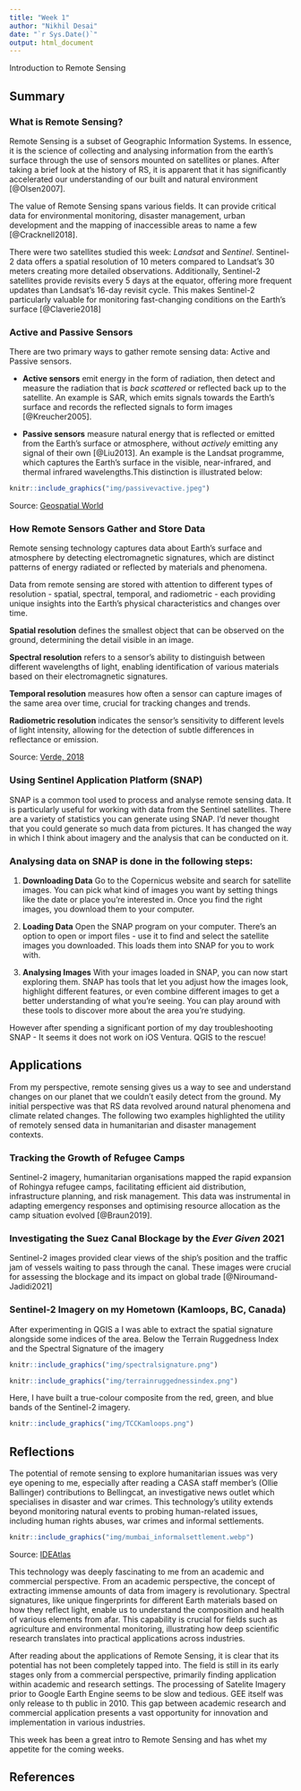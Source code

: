 ```yaml
---
title: "Week 1"
author: "Nikhil Desai"
date: "`r Sys.Date()`"
output: html_document
---
```


Introduction to Remote Sensing

## Summary

### What is Remote Sensing?

Remote Sensing is a subset of Geographic Information Systems. In essence, it is the science of collecting and analysing information from the earth's surface through the use of sensors mounted on satellites or planes. After taking a brief look at the history of RS, it is apparent that it has significantly accelerated our understanding of our built and natural environment [@Olsen2007].

The value of Remote Sensing spans various fields. It can provide critical data for environmental monitoring, disaster management, urban development and the mapping of inaccessible areas to name a few [@Cracknell2018].

There were two satellites studied this week: *Landsat* and *Sentinel*. Sentinel-2 data offers a spatial resolution of 10 meters compared to Landsat's 30 meters creating more detailed observations. Additionally, Sentinel-2 satellites provide revisits every 5 days at the equator, offering more frequent updates than Landsat's 16-day revisit cycle. This makes Sentinel-2 particularly valuable for monitoring fast-changing conditions on the Earth’s surface [@Claverie2018]

### Active and Passive Sensors

There are two primary ways to gather remote sensing data: Active and Passive sensors.

-   **Active sensors** emit energy in the form of radiation, then detect and measure the radiation that is *back scattered* or reflected back up to the satellite. An example is SAR, which emits signals towards the Earth's surface and records the reflected signals to form images [@Kreucher2005].

-   **Passive sensors** measure natural energy that is reflected or emitted from the Earth's surface or atmosphere, without *actively* emitting any signal of their own [@Liu2013]. An example is the Landsat programme, which captures the Earth's surface in the visible, near-infrared, and thermal infrared wavelengths.This distinction is illustrated below:

```r
knitr::include_graphics("img/passivevactive.jpeg")
```

Source: [Geospatial World](https://www.geospatialworld.net/blogs/observing-the-earth-fueling-global-development-solutions/)

### How Remote Sensors Gather and Store Data

Remote sensing technology captures data about Earth's surface and atmosphere by detecting electromagnetic signatures, which are distinct patterns of energy radiated or reflected by materials and phenomena.

Data from remote sensing are stored with attention to different types of resolution - spatial, spectral, temporal, and radiometric - each providing unique insights into the Earth's physical characteristics and changes over time.

**Spatial resolution** defines the smallest object that can be observed on the ground, determining the detail visible in an image.

**Spectral resolution** refers to a sensor's ability to distinguish between different wavelengths of light, enabling identification of various materials based on their electromagnetic signatures.

**Temporal resolution** measures how often a sensor can capture images of the same area over time, crucial for tracking changes and trends.

**Radiometric resolution** indicates the sensor's sensitivity to different levels of light intensity, allowing for the detection of subtle differences in reflectance or emission.

Source: [Verde, 2018](https://www.mdpi.com/2072-4292/10/8/1267)

### Using Sentinel Application Platform (SNAP)

SNAP is a common tool used to process and analyse remote sensing data. It is particularly useful for working with data from the Sentinel satellites. There are a variety of statistics you can generate using SNAP. I'd never thought that you could generate so much data from pictures. It has changed the way in which I think about imagery and the analysis that can be conducted on it.

### Analysing data on SNAP is done in the following steps:

1.  **Downloading Data** Go to the Copernicus website and search for satellite images. You can pick what kind of images you want by setting things like the date or place you're interested in. Once you find the right images, you download them to your computer.

2.  **Loading Data** Open the SNAP program on your computer. There’s an option to open or import files - use it to find and select the satellite images you downloaded. This loads them into SNAP for you to work with.

3.  **Analysing Images** With your images loaded in SNAP, you can now start exploring them. SNAP has tools that let you adjust how the images look, highlight different features, or even combine different images to get a better understanding of what you’re seeing. You can play around with these tools to discover more about the area you’re studying.

However after spending a significant portion of my day troubleshooting SNAP - It seems it does not work on iOS Ventura. QGIS to the rescue!

## Applications

From my perspective, remote sensing gives us a way to see and understand changes on our planet that we couldn't easily detect from the ground. My initial perspective was that RS data revolved around natural phenomena and climate related changes. The following two examples highlighted the utility of remotely sensed data in humanitarian and disaster management contexts.

### Tracking the Growth of Refugee Camps

Sentinel-2 imagery, humanitarian organisations mapped the rapid expansion of Rohingya refugee camps, facilitating efficient aid distribution, infrastructure planning, and risk management. This data was instrumental in adapting emergency responses and optimising resource allocation as the camp situation evolved [@Braun2019].

### Investigating the Suez Canal Blockage by the *Ever Given* 2021

Sentinel-2 images provided clear views of the ship's position and the traffic jam of vessels waiting to pass through the canal. These images were crucial for assessing the blockage and its impact on global trade [@Niroumand-Jadidi2021]

### Sentinel-2 Imagery on my Hometown (Kamloops, BC, Canada)

After experimenting in QGIS a I was able to extract the spatial signature alongside some indices of the area. Below the Terrain Ruggedness Index and the Spectral Signature of the imagery

```r
knitr::include_graphics("img/spectralsignature.png")
```

```r
knitr::include_graphics("img/terrainruggednessindex.png")
```

Here, I have built a true-colour composite from the red, green, and blue bands of the Sentinel-2 imagery.

```r
knitr::include_graphics("img/TCCKamloops.png")
```

## Reflections

The potential of remote sensing to explore humanitarian issues was very eye opening to me, especially after reading a CASA staff member's (Ollie Ballinger) contributions to Bellingcat, an investigative news outlet which specialises in disaster and war crimes. This technology's utility extends beyond monitoring natural events to probing human-related issues, including human rights abuses, war crimes and informal settlements.

```r
knitr::include_graphics("img/mumbai_informalsettlement.webp")
```

Source: [IDEAtlas](https://ideatlas.eu/)

This technology was deeply fascinating to me from an academic and commercial perspective. From an academic perspective, the concept of extracting immense amounts of data from imagery is revolutionary. Spectral signatures, like unique fingerprints for different Earth materials based on how they reflect light, enable us to understand the composition and health of various elements from afar. This capability is crucial for fields such as agriculture and environmental monitoring, illustrating how deep scientific research translates into practical applications across industries.

After reading about the applications of Remote Sensing, it is clear that its potential has not been completely tapped into. The field is still in its early stages only from a commercial perspective, primarily finding application within academic and research settings. The processing of Satelite Imagery prior to Google Earth Engine seems to be slow and tedious. GEE itself was only release to th public in 2010. This gap between academic research and commercial application presents a vast opportunity for innovation and implementation in various industries.

This week has been a great intro to Remote Sensing and has whet my appetite for the coming weeks.

## References
